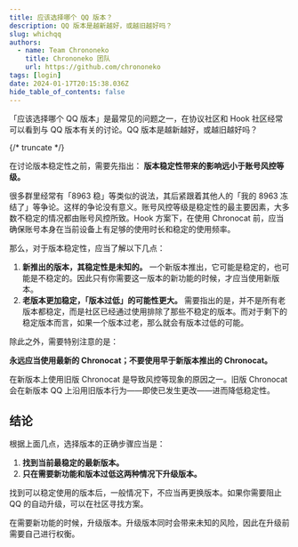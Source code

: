 ```yaml
---
title: 应该选择哪个 QQ 版本？
description: QQ 版本是越新越好，或越旧越好吗？
slug: whichqq
authors:
  - name: Team Chrononeko
    title: Chrononeko 团队
    url: https://github.com/chrononeko
tags: [login]
date: 2024-01-17T20:15:38.036Z
hide_table_of_contents: false
---
```


「应该选择哪个 QQ 版本」是最常见的问题之一，在协议社区和 Hook 社区经常可以看到与 QQ 版本有关的讨论。QQ 版本是越新越好，或越旧越好吗？

{/* truncate */}

在讨论版本稳定性之前，需要先指出： **版本稳定性带来的影响远小于账号风控等级。**

很多群里经常有「8963 稳」等类似的说法，其后紧跟着其他人的「我的 8963
冻结了」等争论。这样的争论没有意义。账号风控等级是稳定性的最主要因素，大多数不稳定的情况都由账号风控所致。Hook
方案下，在使用 Chronocat 前，应当确保账号本身在当前设备上有足够的使用时长和稳定的使用频率。

那么，对于版本稳定性，应当了解以下几点：

1. **新推出的版本，其稳定性是未知的。**
   一个新版本推出，它可能是稳定的，也可能是不稳定的。因此只有你需要这一版本的新功能的时候，才应当使用新版本。
1. **老版本更加稳定，「版本过低」的可能性更大。**
   需要指出的是，并不是所有老版本都稳定，而是社区已经通过使用排除了那些不稳定的版本。而对于剩下的稳定版本而言，如果一个版本过老，那么就会有版本过低的可能。

除此之外，需要特别注意的是：

**永远应当使用最新的 Chronocat；不要使用早于新版本推出的 Chronocat。**

在新版本上使用旧版 Chronocat 是导致风控等现象的原因之一。旧版 Chronocat 会在新版本 QQ 上沿用旧版本行为——即使已发生更改——进而降低稳定性。

## 结论

根据上面几点，选择版本的正确步骤应当是：

1. **找到当前最稳定的最新版本。**
1. **只在需要新功能和版本过低这两种情况下升级版本。**

找到可以稳定使用的版本后，一般情况下，不应当再更换版本。如果你需要阻止 QQ 的自动升级，可以在社区寻找方案。

在需要新功能的时候，升级版本。升级版本同时会带来未知的风险，因此在升级前需要自己进行权衡。
